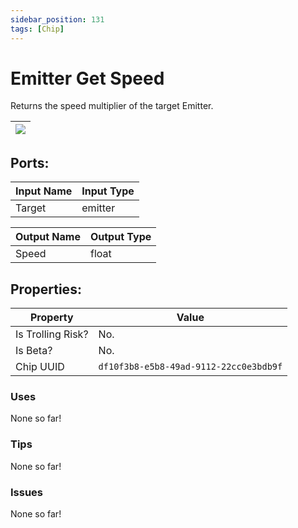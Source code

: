 ```yaml
---
sidebar_position: 131
tags: [Chip]
---
```


# Emitter Get Speed


Returns the speed multiplier of the target Emitter.

| ![](https://images-ext-2.discordapp.net/external/MPmIaQzlEPmgGWlgi-WxBBXt0Bjv_zWPkg1y1f_sy3s/https/www.recroomcircuits.com/image/circuit/absolute-value?width=206&height=108) |
|-----|

## Ports:

| Input Name | Input Type |
|-----------|-----------|
| Target | emitter |

| Output Name | Output Type |
|-----------|-----------|
| Speed | float |

## Properties:

| Property  | Value |
|-------------------|-----------|
| Is Trolling Risk? | No. |
| Is Beta? | No. |
| Chip UUID | `df10f3b8-e5b8-49ad-9112-22cc0e3bdb9f` |

### Uses

None so far!

### Tips

None so far!

### Issues

None so far!